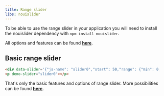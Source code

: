 ```yaml
---
title: Range slider
libs: nouislider
---
```


To be able to use the range slider in your application you will need to install the nouislider dependency with `npm install nouislider`.

All options and features can be found [**here**](https://refreshless.com/nouislider/).

## Basic range slider

```html code example
<div data-slider='{"js-name": "slider0","start": 50,"range": {"min": 0,"max": 100}}'></div>
<p demo-slider="slider0"></p>
```

That's only the basic features and options of range slider. More possibilities can be found [**here**](https://refreshless.com/nouislider/).
